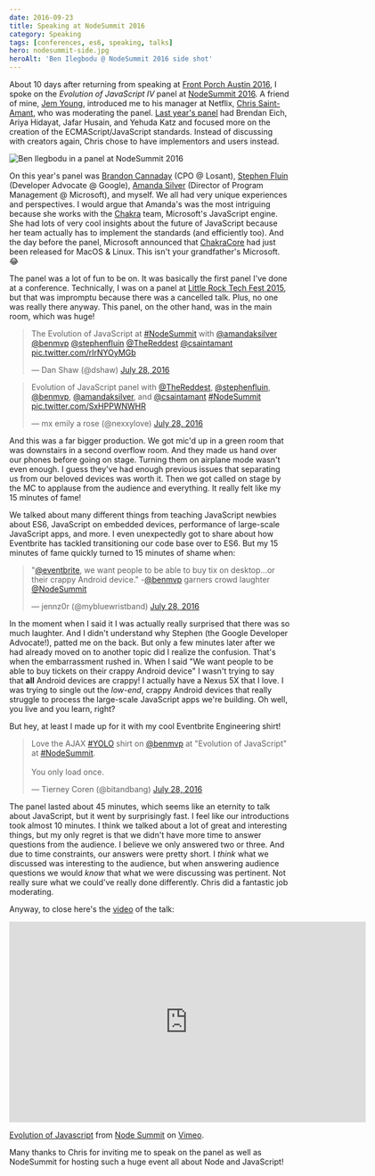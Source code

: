 ```yaml
---
date: 2016-09-23
title: Speaking at NodeSummit 2016
category: Speaking
tags: [conferences, es6, speaking, talks]
hero: nodesummit-side.jpg
heroAlt: 'Ben Ilegbodu @ NodeSummit 2016 side shot'
---
```


About 10 days after returning from speaking at [Front Porch Austin 2016](/blog/front-porch-austin-2016/), I spoke on the _Evolution of JavaScript IV_ panel at [NodeSummit 2016](http://nodesummit.com/). A friend of mine, [Jem Young](https://twitter.com/JemYoung), introduced me to his manager at Netflix, [Chris Saint-Amant](https://twitter.com/csaintamant), who was moderating the panel. [Last year's panel](http://nodesummit.com/media/evolution-of-javascript-iii/) had Brendan Eich, Ariya Hidayat, Jafar Husain, and Yehuda Katz and focused more on the creation of the ECMAScript/JavaScript standards. Instead of discussing with creators again, Chris chose to have implementors and users instead.

<Image src="nodesummit-side.jpg" alt="Ben Ilegbodu in a panel at NodeSummit 2016" />

On this year's panel was [Brandon Cannaday](https://twitter.com/TheReddest) (CPO @ Losant), [Stephen Fluin](https://twitter.com/stephenfluin) (Developer Advocate @ Google), [Amanda Silver](https://twitter.com/amandaksilver) (Director of Program Management @ Microsoft), and myself. We all had very unique experiences and perspectives. I would argue that Amanda's was the most intriguing because she works with the [Chakra](https://github.com/Microsoft/ChakraCore) team, Microsoft's JavaScript engine. She had lots of very cool insights about the future of JavaScript because her team actually has to implement the standards (and efficiently too). And the day before the panel, Microsoft announced that [ChakraCore](https://github.com/Microsoft/ChakraCore) had just been released for MacOS & Linux. This isn't your grandfather's Microsoft. 😂

The panel was a lot of fun to be on. It was basically the first panel I've done at a conference. Technically, I was on a panel at [Little Rock Tech Fest 2015](/blog/little-rock-tech-fest-2015/), but that was impromptu because there was a cancelled talk. Plus, no one was really there anyway. This panel, on the other hand, was in the main room, which was huge!

<blockquote class="twitter-tweet tw-align-center" data-lang="en"><p lang="en" dir="ltr">The Evolution of JavaScript at <a href="https://twitter.com/hashtag/NodeSummit?src=hash">#NodeSummit</a> with <a href="https://twitter.com/amandaksilver">@amandaksilver</a> <a href="https://twitter.com/benmvp">@benmvp</a> <a href="https://twitter.com/stephenfluin">@stephenfluin</a> <a href="https://twitter.com/TheReddest">@TheReddest</a> <a href="https://twitter.com/csaintamant">@csaintamant</a> <a href="https://t.co/rIrNYOyMGb">pic.twitter.com/rIrNYOyMGb</a></p>&mdash; Dan Shaw (@dshaw) <a href="https://twitter.com/dshaw/status/758714585239040001">July 28, 2016</a></blockquote>

<blockquote class="twitter-tweet tw-align-center" data-lang="en"><p lang="en" dir="ltr">Evolution of JavaScript panel with <a href="https://twitter.com/TheReddest">@TheReddest</a>, <a href="https://twitter.com/stephenfluin">@stephenfluin</a>, <a href="https://twitter.com/benmvp">@benmvp</a>, <a href="https://twitter.com/amandaksilver">@amandaksilver</a>, and <a href="https://twitter.com/csaintamant">@csaintamant</a> <a href="https://twitter.com/hashtag/NodeSummit?src=hash">#NodeSummit</a> <a href="https://t.co/SxHPPWNWHR">pic.twitter.com/SxHPPWNWHR</a></p>&mdash; mx emily a rose (@nexxylove) <a href="https://twitter.com/nexxylove/status/758707418163388416">July 28, 2016</a></blockquote>

And this was a far bigger production. We got mic'd up in a green room that was downstairs in a second overflow room. And they made us hand over our phones before going on stage. Turning them on airplane mode wasn't even enough. I guess they've had enough previous issues that separating us from our beloved devices was worth it. Then we got called on stage by the MC to applause from the audience and everything. It really felt like my 15 minutes of fame!

We talked about many different things from teaching JavaScript newbies about ES6, JavaScript on embedded devices, performance of large-scale JavaScript apps, and more. I even unexpectedly got to share about how Eventbrite has tackled transitioning our code base over to ES6. But my 15 minutes of fame quickly turned to 15 minutes of shame when:

<blockquote class="twitter-tweet tw-align-center" data-lang="en"><p lang="en" dir="ltr">&quot;<a href="https://twitter.com/eventbrite">@eventbrite</a>, we want people to be able to buy tix on desktop...or their crappy Android device.&quot; -<a href="https://twitter.com/benmvp">@benmvp</a> garners crowd laughter <a href="https://twitter.com/NodeSummit">@NodeSummit</a></p>&mdash; jennz0r (@mybluewristband) <a href="https://twitter.com/mybluewristband/status/758710294075940864">July 28, 2016</a></blockquote>

In the moment when I said it I was actually really surprised that there was so much laughter. And I didn't understand why Stephen (the Google Developer Advocate!), patted me on the back. But only a few minutes later after we had already moved on to another topic did I realize the confusion. That's when the embarrassment rushed in. When I said "We want people to be able to buy tickets on their crappy Android device" I wasn't trying to say that **all** Android devices are crappy! I actually have a Nexus 5X that I love. I was trying to single out the _low-end_, crappy Android devices that really struggle to process the large-scale JavaScript apps we're building. Oh well, you live and you learn, right?

But hey, at least I made up for it with my cool Eventbrite Engineering shirt!

<blockquote class="twitter-tweet tw-align-center" data-lang="en"><p lang="en" dir="ltr">Love the AJAX <a href="https://twitter.com/hashtag/YOLO?src=hash">#YOLO</a> shirt on <a href="https://twitter.com/benmvp">@benmvp</a> at &quot;Evolution of JavaScript&quot; at <a href="https://twitter.com/hashtag/NodeSummit?src=hash">#NodeSummit</a>. <br /><br />You only load once.</p>&mdash; Tierney Coren (@bitandbang) <a href="https://twitter.com/bitandbang/status/758713406626988033">July 28, 2016</a></blockquote>

The panel lasted about 45 minutes, which seems like an eternity to talk about JavaScript, but it went by surprisingly fast. I feel like our introductions took almost 10 minutes. I think we talked about a lot of great and interesting things, but my only regret is that we didn't have more time to answer questions from the audience. I believe we only answered two or three. And due to time constraints, our answers were pretty short. I _think_ what we discussed was interesting to the audience, but when answering audience questions we would _know_ that what we were discussing was pertinent. Not really sure what we could've really done differently. Chris did a fantastic job moderating.

Anyway, to close here's the [video](https://vimeo.com/album/4104052/video/180426378) of the talk:

<iframe src="https://player.vimeo.com/video/180426378?title=0&byline=0&portrait=0" width="640" height="360" frameborder="0" webkitallowfullscreen mozallowfullscreen allowfullscreen></iframe>
<p><a href="https://vimeo.com/180426378">Evolution of Javascript</a> from <a href="https://vimeo.com/nodesummit">Node Summit</a> on <a href="https://vimeo.com">Vimeo</a>.</p>

Many thanks to Chris for inviting me to speak on the panel as well as NodeSummit for hosting such a huge event all about Node and JavaScript!

